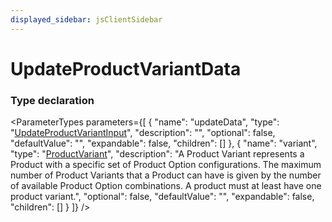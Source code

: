 ```yaml
---
displayed_sidebar: jsClientSidebar
---
```



# UpdateProductVariantData

### Type declaration

<ParameterTypes parameters={[
  {
    "name": "updateData",
    "type": "[UpdateProductVariantInput](internal.UpdateProductVariantInput.mdx)",
    "description": "",
    "optional": false,
    "defaultValue": "",
    "expandable": false,
    "children": []
  },
  {
    "name": "variant",
    "type": "[ProductVariant](../classes/internal.internal.ProductVariant.mdx)",
    "description": "A Product Variant represents a Product with a specific set of Product Option configurations. The maximum number of Product Variants that a Product can have is given by the number of available Product Option combinations. A product must at least have one product variant.",
    "optional": false,
    "defaultValue": "",
    "expandable": false,
    "children": []
  }
]} />
